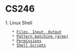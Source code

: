 = CS246 =

1. Linux Shell
	* [[fileio|Files, Input, Output]]
	* [[grep|Pattern matching (grep)]]
	* [[permissions|Permissions]]
	* [[shellscripts|Shell Scripts]]
